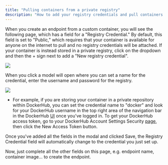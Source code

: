 ```yaml
---
title: "Pulling containers from a private registry"
description: "How to add your registry credentials and pull containers using the credentials"
---
```


When you create an endpoint from a custom container, you will see the following page, which has a field for a "Registry Credential." By default, this field is set to "Public," which requires that your container is available for anyone on the internet to pull and no registry credentials will be attached. If your container is instead stored in a private registry, click on the dropdown and then the + sign next to add a "New registry credential".

![](/images/5ec4ae3-001_RegCredAttach.png)

When you click a model will open where you can set a name for the credential, enter the username and password for the registry. 

![](/images/5407303-CleanShot_2023-06-13_at_21.23.452x.png)

* For example, if you are storing your container in a private repository within DockerHub, you can set the credential name to "docker" and look for your DockerHub username in the top right area of the navigation bar in the DockerHub [ UI](https://hub.docker.com/settings/security) once you've logged in. To get your DockerHub access token, go to your DockerHub Account Settings Security [page](https://hub.docker.com/settings/security), then click the New Access Token button.

Once you've added all the fields in the modal and clicked Save, the Registry Credential field will automatically change to the credential you just set up.

Now, just complete all the other fields on this page, e.g. endpoint name, container image... to create the endpoint.